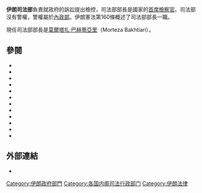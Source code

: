 {{Infobox Government agency
|agency_name     = 司法部
|nativename      = وزارت دادگستری
|nativename_a    =
|nativename_r    =
|logo            = 
|logo_width      = 100px
|logo_caption    =
|seal            = 
|seal_width      = 
|seal_caption    = 
|formed          = 1906年
|preceding1      =
|preceding2      =
|dissolved       =
|superseding     =
|jurisdiction    = [[伊朗伊斯蘭共和國|伊朗伊斯蘭共和國]]
|headquarters    = [[德黑蘭|德黑蘭]]
|employees       = 
|budget          = 
|minister1_name  = [[莫爾塔扎·巴赫蒂亞里|莫爾塔扎·巴赫蒂亞里]]
|minister1_pfo   =
|minister2_name  =
|minister2_pfo   =
|chief1_name     = 
|chief1_position = 
|chief2_name     =
|chief2_position =
|parent_agency   =
|child1_agency   =
|child2_agency   =
|website         = [http://justice.ir/ 官方網頁]
|footnotes       =
}}

'''伊朗司法部'''負責就政府的訴訟提出檢控，司法部部長是國家的[[首席檢察官|首席檢察官]]。司法部沒有警權，警權屬於[[伊朗內政部|內政部]]。伊朗憲法第160條概述了司法部部長一職。

現任司法部部長是[[莫爾塔扎·巴赫蒂亞里|莫爾塔扎·巴赫蒂亞里]]（Morteza Bakhtiari）。

==參閱==
*{{le|伊朗經濟法列表|List of economic laws in Iran}}
*{{le|伊朗賦稅|Taxation in Iran}}
*{{le|伊朗知識產權|Intellectual property}}
*{{le|伊朗勞動法|Iranian labor law}}
*{{le|伊朗褻瀆法|Blasphemy law in Iran}}
*{{le|伊朗核成果保護法|Iran Nuclear Achievements Protection Act}}
*{{le|伊朗伊斯蘭共和國司法制度|Judicial system of the Islamic Republic of Iran}}
*{{le|伊朗死刑|Capital punishment in Iran}}
*{{le|伊朗神職人員特別法庭|Special Clerical Court}}
*{{le|伊朗伊斯蘭革命法庭|Islamic Revolutionary Court}}
*{{le|伊朗-美國版權關係|Iran–United States copyright relations}}
*{{le|伊朗總檢察長|Prosecutor-General of Iran}}

== 外部連結 ==
*{{official|http://www.justice.ir/}}

{{伊朗政府部門}}

[[Category:伊朗政府部門|Category:伊朗政府部門]]
[[Category:各国内阁司法行政部门|Category:各国内阁司法行政部门]]
[[Category:伊朗法律|Category:伊朗法律]]

{{Iran-stub}}
